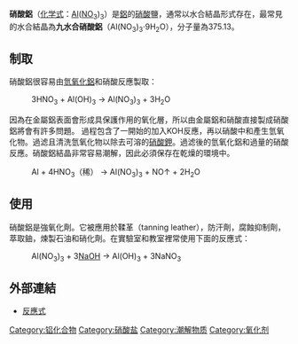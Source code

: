 {{Unreferenced|time=2022-01-04T09:35:36+00:00}}
{{Chembox
| Name = 硝酸鋁
| ImageFile = Aluminium nitrate.png
| ImageFile1 = Aluminium-nitrate-3D-balls.png
| ImageFile2 = Aluminium nitrate nonahydrate.JPG
| IUPACName = Aluminium nitrate
| IUPACNameZh = 硝酸鋁
| Section1 = {{Chembox Identifiers
| CASNo = 13473-90-0
| CASNo_Ref = {{cascite|correct|CAS}}
| CASNo1 = 7784-27-2
| CASNo1_Comment =  (nonahydrate)
| CASNo1_Ref = {{cascite|changed|??}}
|  RTECS  = 
|  ChemSpiderID_Ref  = {{chemspidercite|correct|chemspider}}|  ChemSpiderID  =  24267
|  InChI  =  1/Al.3NO3/c;3*2-1(3)4/q+3;3*-1
|  SMILES  =  [Al+3].O=[N+]([O-])[O-].[O-] [N+]([O-])=O.[O-] [N+]([O-])=O
|  InChIKey  =  JLDSOYXADOWAKB-UHFFFAOYAJ
|  StdInChI_Ref  = {{stdinchicite|correct|chemspider}}|  StdInChI  =  1S/Al.3NO3/c;3*2-1(3)4/q+3;3*-1
|  StdInChIKey_Ref  = {{stdinchicite|correct|chemspider}}|  StdInChIKey  =  JLDSOYXADOWAKB-UHFFFAOYSA-N
|  PubChem  =  26053
}}
| Section2 = {{Chembox Properties
| Formula = Al(NO<sub>3</sub>)<sub>3</sub>
| MolarMass = (无水)212.9962
| Appearance = 無色或白色潮解性固體
| Density = 1.72 g/cm<sup>3</sup>（九水）
| Solubility = 60.0 g/100 ml (0°C)
| MeltingPt = 73°C（九水合物）
| BoilingPt = 135°C 九水合物失水
| pKa =
| pKb =
| Viscosity =
  }}
| Section7 = {{Chembox Hazards
| ExternalMSDS = [http://physchem.ox.ac.uk/MSDS/AL/aluminium_nitrate_nonahydrate.html MSDS]
| MainHazards =
| FlashPt =
| RPhrases =
| SPhrases =
| NFPA-H = 0
| NFPA-F = 0 
| NFPA-R = 3 
| NFPA-O = OX
| LD50 = 4280 mg/kg, 大鼠 (口服) 
  }}
}}

'''硝酸鋁'''（[[化学式|化学式]]：[[铝|Al]]([[硝酸根|NO<sub>3</sub>]])<sub>3</sub>）是[[鋁|鋁]]的[[硝酸|硝酸]]鹽，通常以水合結晶形式存在，最常見的水合結晶為'''九水合硝酸鋁'''（Al(NO<sub>3</sub>)<sub>3</sub>·9H<sub>2</sub>O），分子量為375.13。

== 制取 ==

硝酸鋁很容易由[[氫氧化鋁|氫氧化鋁]]和硝酸反應製取：

: 3HNO<sub>3</sub> + Al(OH)<sub>3</sub> → Al(NO<sub>3</sub>)<sub>3</sub> + 3H<sub>2</sub>O

因為在金屬鋁表面會形成具保護作用的氧化層，所以由金屬鋁和硝酸直接製成硝酸鋁將會有許多問題。
過程包含了一開始的加入KOH反應，再以硝酸中和產生氫氧化物。過滤且清洗氫氧化物以除去可溶的[[硝酸鉀|硝酸鉀]]。過滤後的氫氧化鋁和過量的硝酸反應。硝酸鋁結晶非常容易潮解，因此必須保存在乾燥的環境中。

: Al + 4HNO<sub>3</sub>（稀） → Al(NO<sub>3</sub>)<sub>3</sub> + NO↑ + 2H<sub>2</sub>O

== 使用 ==

硝酸鋁是強氧化劑。它被應用於鞣革（tanning leather），防汗劑，腐蝕抑制劑，萃取鈾，煉製石油和硝化劑。在實驗室和教室裡常使用下面的反應式：

: Al(NO<sub>3</sub>)<sub>3</sub> + 3[[氫氧化鈉|NaOH]] → Al(OH)<sub>3</sub> + 3NaNO<sub>3</sub>

== 外部連結 ==

* [https://web.archive.org/web/20090107145743/http://www.eol.ucar.edu/~beaton/ChemWeb/worksheets/rxnws.html 反應式]

{{铝化合物}}
{{硝酸盐}}

{{Authority control}}

[[Category:铝化合物|Category:铝化合物]]
[[Category:硝酸盐|Category:硝酸盐]]
[[Category:潮解物质|Category:潮解物质]]
[[Category:氧化剂|Category:氧化剂]]